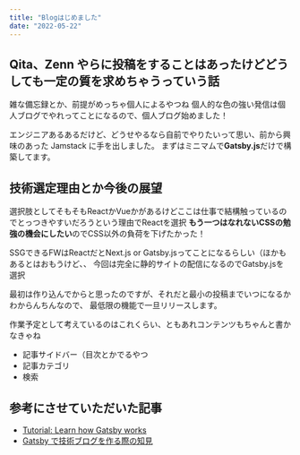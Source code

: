 ```yaml
---
title: "Blogはじめました"
date: "2022-05-22"
---
```


## Qita、Zenn やらに投稿をすることはあったけどどうしても一定の質を求めちゃうっていう話

雑な備忘録とか、前提がめっちゃ個人によるやつね
個人的な色の強い発信は個人ブログでやれってことになるので、個人ブログ始めました！

エンジニアあるあるだけど、どうせやるなら自前でやりたいって思い、前から興味のあった Jamstack に手を出しました。
まずはミニマムで**Gatsby.js**だけで構築してます。

## 技術選定理由とか今後の展望

選択肢としてそもそもReactかVueかがあるけどここは仕事で結構触っているのでとっつきやすいだろうという理由でReactを選択
**もう一つはなれないCSSの勉強の機会にしたい**のでCSS以外の負荷を下げたかった！

SSGできるFWはReactだとNext.js or Gatsby.jsってことになるらしい（ほかもあるとはおもうけど、、
今回は完全に静的サイトの配信になるのでGatsby.jsを選択

最初は作り込んでからと思ったのですが、それだと最小の投稿までいつになるかわからんちんなので、
最低限の機能で一旦リリースします。

作業予定として考えているのはこれくらい、ともあれコンテンツもちゃんと書かなきゃね

- 記事サイドバー（目次とかでるやつ
- 記事カテゴリ
- 検索

## 参考にさせていただいた記事

- [Tutorial: Learn how Gatsby works](https://www.gatsbyjs.com/docs/tutorial/)
- [Gatsby で技術ブログを作る際の知見](https://kimuson.dev/blog/gatsby/gatsby-blog/)
